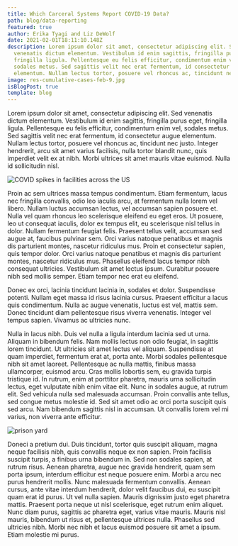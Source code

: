 ```yaml
---
title: Which Carceral Systems Report COVID-19 Data?
path: blog/data-reporting
featured: true
author: Erika Tyagi and Liz DeWolf
date: 2021-02-01T18:11:10.148Z
description: Lorem ipsum dolor sit amet, consectetur adipiscing elit. Sed
  venenatis dictum elementum. Vestibulum id enim sagittis, fringilla purus eget,
  fringilla ligula. Pellentesque eu felis efficitur, condimentum enim vel,
  sodales metus. Sed sagittis velit nec erat fermentum, id consectetur augue
  elementum. Nullam lectus tortor, posuere vel rhoncus ac, tincidunt nec justo.
image: res-cumulative-cases-feb-9.jpg
isBlogPost: true
template: blog
---
```

Lorem ipsum dolor sit amet, consectetur adipiscing elit. Sed venenatis dictum elementum. Vestibulum id enim sagittis, fringilla purus eget, fringilla ligula. Pellentesque eu felis efficitur, condimentum enim vel, sodales metus. Sed sagittis velit nec erat fermentum, id consectetur augue elementum. Nullam lectus tortor, posuere vel rhoncus ac, tincidunt nec justo. Integer hendrerit, arcu sit amet varius facilisis, nulla tortor blandit nunc, quis imperdiet velit ex at nibh. Morbi ultrices sit amet mauris vitae euismod. Nulla id sollicitudin nisl.

![COVID spikes in facilities across the US](screen.png "spikes")

Proin ac sem ultrices massa tempus condimentum. Etiam fermentum, lacus nec fringilla convallis, odio leo iaculis arcu, at fermentum nulla lorem vel libero. Nullam luctus accumsan lectus, vel accumsan sapien posuere et. Nulla vel quam rhoncus leo scelerisque eleifend eu eget eros. Ut posuere, leo ut consequat iaculis, dolor ex tempus elit, eu scelerisque nisl tellus in dolor. Nullam fermentum feugiat felis. Praesent tellus velit, accumsan sed augue at, faucibus pulvinar sem. Orci varius natoque penatibus et magnis dis parturient montes, nascetur ridiculus mus. Proin et consectetur sapien, quis tempor dolor. Orci varius natoque penatibus et magnis dis parturient montes, nascetur ridiculus mus. Phasellus eleifend lacus tempor nibh consequat ultricies. Vestibulum sit amet lectus ipsum. Curabitur posuere nibh sed mollis semper. Etiam tempor nec erat eu eleifend.

Donec ex orci, lacinia tincidunt lacinia in, sodales et dolor. Suspendisse potenti. Nullam eget massa id risus lacinia cursus. Praesent efficitur a lacus quis condimentum. Nulla ac augue venenatis, luctus est vel, mattis sem. Donec tincidunt diam pellentesque risus viverra venenatis. Integer vel tempus sapien. Vivamus ac ultricies nunc.

Nulla in lacus nibh. Duis vel nulla a ligula interdum lacinia sed ut urna. Aliquam in bibendum felis. Nam mollis lectus non odio feugiat, in sagittis lorem tincidunt. Ut ultricies sit amet lectus vel aliquam. Suspendisse at quam imperdiet, fermentum erat at, porta ante. Morbi sodales pellentesque nibh sit amet laoreet. Pellentesque ac nulla mattis, finibus massa ullamcorper, euismod arcu. Cras mollis lobortis sem, eu gravida turpis tristique id. In rutrum, enim at porttitor pharetra, mauris urna sollicitudin lectus, eget vulputate nibh enim vitae elit. Nunc in sodales augue, at rutrum elit. Sed vehicula nulla sed malesuada accumsan. Proin convallis ante tellus, sed congue metus molestie id. Sed sit amet odio ac orci porta suscipit quis sed arcu. Nam bibendum sagittis nisl in accumsan. Ut convallis lorem vel mi varius, non viverra ante efficitur.

![prison yard](mask-group.png "yard")

Doneci a pretium dui. Duis tincidunt, tortor quis suscipit aliquam, magna neque facilisis nibh, quis convallis neque ex non sapien. Proin facilisis suscipit turpis, a finibus urna bibendum in. Sed non sodales sapien, at rutrum risus. Aenean pharetra, augue nec gravida hendrerit, quam sem porta ipsum, interdum efficitur est neque posuere enim. Morbi a arcu nec purus hendrerit mollis. Nunc malesuada fermentum convallis. Aenean cursus, ante vitae interdum hendrerit, dolor velit faucibus dui, eu suscipit quam erat id purus. Ut vel nulla sapien. Mauris dignissim justo eget pharetra mattis. Praesent porta neque ut nisl scelerisque, eget rutrum enim aliquet. Nunc diam purus, sagittis ac pharetra eget, varius vitae mauris. Mauris nisl mauris, bibendum ut risus et, pellentesque ultrices nulla. Phasellus sed ultricies nibh. Morbi nec nibh et lacus euismod posuere sit amet a ipsum. Etiam molestie mi purus.